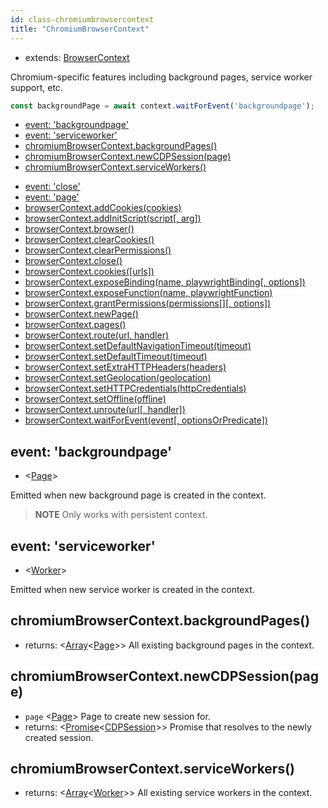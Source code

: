 ```yaml
---
id: class-chromiumbrowsercontext
title: "ChromiumBrowserContext"
---
```



* extends: [BrowserContext]

Chromium-specific features including background pages, service worker support, etc.

```js
const backgroundPage = await context.waitForEvent('backgroundpage');
```

<!-- GEN:toc -->
- [event: 'backgroundpage'](api/class-chromiumbrowsercontext.mdx#event-backgroundpage)
- [event: 'serviceworker'](api/class-chromiumbrowsercontext.mdx#event-serviceworker)
- [chromiumBrowserContext.backgroundPages()](api/class-chromiumbrowsercontext.mdx#chromiumbrowsercontextbackgroundpages)
- [chromiumBrowserContext.newCDPSession(page)](api/class-chromiumbrowsercontext.mdx#chromiumbrowsercontextnewcdpsessionpage)
- [chromiumBrowserContext.serviceWorkers()](api/class-chromiumbrowsercontext.mdx#chromiumbrowsercontextserviceworkers)
<!-- GEN:stop -->
<!-- GEN:toc-extends-BrowserContext -->
- [event: 'close'](api/class-browserserver.mdx#event-close)
- [event: 'page'](api/class-browsercontext.mdx#event-page)
- [browserContext.addCookies(cookies)](api/class-browsercontext.mdx#browsercontextaddcookiescookies)
- [browserContext.addInitScript(script[, arg])](api/class-browsercontext.mdx#browsercontextaddinitscriptscript-arg)
- [browserContext.browser()](api/class-browsercontext.mdx#browsercontextbrowser)
- [browserContext.clearCookies()](api/class-browsercontext.mdx#browsercontextclearcookies)
- [browserContext.clearPermissions()](api/class-browsercontext.mdx#browsercontextclearpermissions)
- [browserContext.close()](api/class-browsercontext.mdx#browsercontextclose)
- [browserContext.cookies([urls])](api/class-browsercontext.mdx#browsercontextcookiesurls)
- [browserContext.exposeBinding(name, playwrightBinding[, options])](api/class-browsercontext.mdx#browsercontextexposebindingname-playwrightbinding-options)
- [browserContext.exposeFunction(name, playwrightFunction)](api/class-browsercontext.mdx#browsercontextexposefunctionname-playwrightfunction)
- [browserContext.grantPermissions(permissions[][, options])](api/class-browsercontext.mdx#browsercontextgrantpermissionspermissions-options)
- [browserContext.newPage()](api/class-browsercontext.mdx#browsercontextnewpage)
- [browserContext.pages()](api/class-browsercontext.mdx#browsercontextpages)
- [browserContext.route(url, handler)](api/class-browsercontext.mdx#browsercontextrouteurl-handler)
- [browserContext.setDefaultNavigationTimeout(timeout)](api/class-browsercontext.mdx#browsercontextsetdefaultnavigationtimeouttimeout)
- [browserContext.setDefaultTimeout(timeout)](api/class-browsercontext.mdx#browsercontextsetdefaulttimeouttimeout)
- [browserContext.setExtraHTTPHeaders(headers)](api/class-browsercontext.mdx#browsercontextsetextrahttpheadersheaders)
- [browserContext.setGeolocation(geolocation)](api/class-browsercontext.mdx#browsercontextsetgeolocationgeolocation)
- [browserContext.setHTTPCredentials(httpCredentials)](api/class-browsercontext.mdx#browsercontextsethttpcredentialshttpcredentials)
- [browserContext.setOffline(offline)](api/class-browsercontext.mdx#browsercontextsetofflineoffline)
- [browserContext.unroute(url[, handler])](api/class-browsercontext.mdx#browsercontextunrouteurl-handler)
- [browserContext.waitForEvent(event[, optionsOrPredicate])](api/class-browsercontext.mdx#browsercontextwaitforeventevent-optionsorpredicate)
<!-- GEN:stop -->

## event: 'backgroundpage'
- <[Page]>

Emitted when new background page is created in the context.

> **NOTE** Only works with persistent context.

## event: 'serviceworker'
- <[Worker]>

Emitted when new service worker is created in the context.

## chromiumBrowserContext.backgroundPages()
- returns: <[Array]<[Page]>> All existing background pages in the context.

## chromiumBrowserContext.newCDPSession(page)
- `page` <[Page]> Page to create new session for.
- returns: <[Promise]<[CDPSession]>> Promise that resolves to the newly created session.

## chromiumBrowserContext.serviceWorkers()
- returns: <[Array]<[Worker]>> All existing service workers in the context.



[AXNode]: api/class-accessibility.mdx#accessibilitysnapshotoptions "AXNode"
[Accessibility]: api/class-accessibility.mdx#class-accessibility "Accessibility"
[Array]: https://developer.mozilla.org/en-US/docs/Web/JavaScript/Reference/Global_Objects/Array "Array"
[BrowserServer]: api/class-browser.mdx#class-browserserver  "BrowserServer"
[BrowserContext]: api/class-browsercontext.mdx#class-browsercontext  "BrowserContext"
[BrowserType]: api/class-browsertype.mdx#class-browsertype "BrowserType"
[Browser]: api/class-browser.mdx  "Browser"
[Buffer]: https://nodejs.org/api/buffer.htmlapi.mdx#buffer_class_buffer "Buffer"
[ChildProcess]: https://nodejs.org/api/child_process.html "ChildProcess"
[ChromiumBrowser]: api/class-chromiumbrowser.mdx#class-chromiumbrowser "ChromiumBrowser"
[ChromiumBrowserContext]: api/class-chromiumbrowsercontext.mdx#class-chromiumbrowsercontext "ChromiumBrowserContext"
[ChromiumCoverage]: api/class-chromiumcoverage.mdx#class-chromiumcoverage "ChromiumCoverage"
[CDPSession]: api/class-cdpsession.mdx#class-cdpsession  "CDPSession"
[ConsoleMessage]: api/class-consolemessage.mdx#class-consolemessage "ConsoleMessage"
[Dialog]: api/class-dialog.mdx#class-dialog "Dialog"
[Download]: api/class-download.mdx#class-download "Download"
[ElementHandle]: api/class-elementhandle.mdx#class-elementhandle "ElementHandle"
[Element]: https://developer.mozilla.org/en-US/docs/Web/API/element "Element"
[Error]: https://nodejs.org/api/errors.htmlapi.mdx#errors_class_error "Error"
[EvaluationArgument]: api/evaluationargument.mdx#evaluationargument "Evaluation Argument"
[File]: https://developer.mozilla.org/en-US/docs/Web/API/File "File"
[FileChooser]: api/class-filechooser.mdx#class-filechooser "FileChooser"
[FirefoxBrowser]: api/class-firefoxbrowser.mdx#class-firefoxbrowser "FirefoxBrowser"
[Frame]: api/class-frame.mdx#class-frame "Frame"
[JSHandle]: api/class-jshandle.mdx#class-jshandle "JSHandle"
[Keyboard]: api/class-keyboard.mdx#class-keyboard "Keyboard"
[Logger]: api/class-logger.mdx#class-logger "Logger"
[Map]: https://developer.mozilla.org/en-US/docs/Web/JavaScript/Reference/Global_Objects/Map "Map"
[Mouse]: api/class-mouse.mdx#class-mouse "Mouse"
[Object]: https://developer.mozilla.org/en-US/docs/Web/JavaScript/Reference/Global_Objects/Object "Object"
[Page]: api/class-page.mdx#class-page "Page"
[Playwright]: api/class-playwright.mdx "Playwright"
[Promise]: https://developer.mozilla.org/en-US/docs/Web/JavaScript/Reference/Global_Objects/Promise "Promise"
[RegExp]: https://developer.mozilla.org/en-US/docs/Web/JavaScript/Reference/Global_Objects/RegExp
[Request]: api/class-request.mdx#class-request  "Request"
[Response]: api/class-response.mdx#class-response  "Response"
[Route]: api/class-route.mdx#class-route  "Route"
[Selectors]: api/class-selectors.mdx#class-selectors  "Selectors"
[Serializable]: https://developer.mozilla.org/en-US/docs/Web/JavaScript/Reference/Global_Objects/JSON/stringifyapi.mdx#Description "Serializable"
[TimeoutError]: api/class-timeouterror.mdx#class-timeouterror "TimeoutError"
[Touchscreen]: api/class-touchscreen.mdx#class-touchscreen "Touchscreen"
[UIEvent.detail]: https://developer.mozilla.org/en-US/docs/Web/API/UIEvent/detail "UIEvent.detail"
[URL]: https://nodejs.org/api/url.html
[USKeyboardLayout]: ../src/usKeyboardLayout.ts "USKeyboardLayout"
[UnixTime]: https://en.wikipedia.org/wiki/Unix_time "Unix Time"
[Video]: api/class-video.mdx#class-video "Video"
[WebKitBrowser]: api/class-webkitbrowser.mdx#class-webkitbrowser "WebKitBrowser"
[WebSocket]: api/class-websocket.mdx#class-websocket "WebSocket"
[Worker]: api/class-worker.mdx#class-worker "Worker"
[boolean]: https://developer.mozilla.org/en-US/docs/Web/JavaScript/Data_structuresapi.mdx#Boolean_type "Boolean"
[function]: https://developer.mozilla.org/en-US/docs/Web/JavaScript/Reference/Global_Objects/Function "Function"
[iterator]: https://developer.mozilla.org/en-US/docs/Web/JavaScript/Reference/Iteration_protocols "Iterator"
[null]: https://developer.mozilla.org/en-US/docs/Web/JavaScript/Reference/Global_Objects/null
[number]: https://developer.mozilla.org/en-US/docs/Web/JavaScript/Data_structuresapi.mdx#Number_type "Number"
[origin]: https://developer.mozilla.org/en-US/docs/Glossary/Origin "Origin"
[selector]: https://developer.mozilla.org/en-US/docs/Web/CSS/CSS_Selectors "selector"
[Readable]: https://nodejs.org/api/stream.htmlapi.mdx#stream_class_stream_readable "Readable"
[string]: https://developer.mozilla.org/en-US/docs/Web/JavaScript/Data_structuresapi.mdx#String_type "String"
[xpath]: https://developer.mozilla.org/en-US/docs/Web/XPath "xpath"
